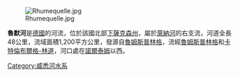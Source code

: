 [[Image:Rhumequelle.jpg|right]]

'''魯默河'''是[[德國|德國]]的河流，位於該國北部[[下薩克森州|下薩克森州]]，屬於[[萊納河|萊納河]]的右支流，河道全長48公里，流域面積1,200平方公里，發源自[[魯姆斯普林格|魯姆斯普林格]]，流經[[魯姆斯普林格|魯姆斯普林格]]和[[卡特倫布爾格-林道|卡特倫布爾格-林道]]，河口處在[[諾爾泰姆|諾爾泰姆]]以西。

{{Germany-geo-stub}}
[[Category:威悉河水系|Category:威悉河水系]]